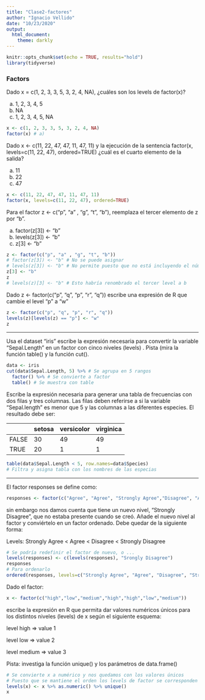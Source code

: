 ```yaml
---
title: "Clase2-factores"
author: "Ignacio Vellido"
date: "10/23/2020"
output:
  html_document:
    theme: darkly
---
```


```r
knitr::opts_chunk$set(echo = TRUE, results="hold")
library(tidyverse)
```

###	Factors

Dado x = c(1, 2, 3, 3, 5, 3, 2, 4, NA), ¿cuáles son los levels de factor(x)?

a)	1, 2, 3, 4, 5
b)	 NA
c)	1, 2, 3, 4, 5, NA

```r
x <- c(1, 2, 3, 3, 5, 3, 2, 4, NA)
factor(x) # a)
```

Dado  x <- c(11, 22, 47, 47, 11, 47, 11) y la ejecución de la sentencia factor(x, levels=c(11, 22, 47), ordered=TRUE) ¿cuál es el cuarto elemento de la salida? 

a. 11
b. 22
c. 47

```r
x <- c(11, 22, 47, 47, 11, 47, 11)
factor(x, levels=c(11, 22, 47), ordered=TRUE)
```

Para el factor z <- c("p", "a" , "g", "t", "b"), reemplaza el tercer elemento de z por "b".

a. factor(z[3]) <- "b"
b. levels(z[3]) <- "b"
c. z[3] <- "b"

```r
z <- factor(c("p", "a" , "g", "t", "b"))
# factor(z[3]) <- "b" # No se puede asignar
# levels(z[3]) <- "b" # No permite puesto que no está incluyendo el número de niveles suficiente
z[3] <- "b"
z
# levels(z)[3] <- "b" # Esto habría renombrado el tercer level a b
```

Dado z <- factor(c("p", "q", "p", "r", "q"))  escribe una expresión de R que cambie el level  "p" a "w" 

```r
z <- factor(c("p", "q", "p", "r", "q"))
levels(z)[levels(z) == "p"] <- "w"
z
```

---

Usa el dataset “iris” escribe la expresión necesaria para convertir la variable “Sepal.Length”  en un factor con cinco niveles (levels) . Pista (mira la función table() y la función cut().

```r
data <- iris
cut(data$Sepal.Length, 5) %>% # Se agrupa en 5 rangos
  factor() %>% # Se convierte a factor
  table() # Se muestra con table
```

Escribe la expresión necesaria para generar una tabla de frecuencias con dos filas y tres columnas. Las filas deben referirse a si la variable “Sepal.length” es menor que 5 y las columnas a las diferentes especies. El resultado debe ser:

|       | setosa | versicolor | virginica |
|-------|------|--------|-------|
| FALSE | 30   |   49   |  49   |
| TRUE  | 20   |   1    |     1 |


```r
table(data$Sepal.Length < 5, row.names=data$Species)
# Filtra y asigna tabla con los nombres de las especias
```

---

El factor responses se define como:

```r
responses <- factor(c("Agree", "Agree", "Strongly Agree","Disagree", "Agree"))
```

sin embargo nos damos cuenta que tiene un nuevo nivel, "Strongly Disagree", que no estaba presente cuando se creó. Añade el nuevo nivel al factor y conviértelo en un factor ordenado. Debe quedar de la siguiente forma:

Levels: Strongly Agree < Agree < Disagree < Strongly Disagree

```r
# Se podría redefinir el factor de nuevo, o ...
levels(responses) <- c(levels(responses), "Srongly Disagree")
responses
# Para ordenarlo 
ordered(responses, levels=c("Strongly Agree", "Agree", "Disagree", "Strongly Disagree"))
```

Dado el factor: 

```r
x <- factor(c("high","low","medium","high","high","low","medium"))
```

escribe la expresión en R que permita dar valores numéricos únicos para los distintos niveles (levels) de x según el siguiente esquema: 

level high   => value 1

level low    => value 2

level medium => value 3

Pista: investiga la función unique() y los parámetros de data.frame()

```r
# Se convierte x a numérico y nos quedamos con los valores únicos
# Puesto que se mantiene el orden los levels de factor se corresponden según el esquema
levels(x) <- x %>% as.numeric() %>% unique()
x
```
